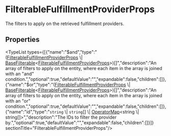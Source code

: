 
# FilterableFulfillmentProviderProps

The filters to apply on the retrieved fulfillment providers.

## Properties

<TypeList types={[{"name":"$and","type":"([FilterableFulfillmentProviderProps](types.FulfillmentTypes.FilterableFulfillmentProviderProps.mdx) \\| [BaseFilterable](../../DAL/interfaces/types.DAL.BaseFilterable.mdx)&#60;[FilterableFulfillmentProviderProps](types.FulfillmentTypes.FilterableFulfillmentProviderProps.mdx)&#62;)[]","description":"An array of filters to apply on the entity, where each item in the array is joined with an \"and\" condition.","optional":true,"defaultValue":"","expandable":false,"children":[]},{"name":"$or","type":"([FilterableFulfillmentProviderProps](types.FulfillmentTypes.FilterableFulfillmentProviderProps.mdx) \\| [BaseFilterable](../../DAL/interfaces/types.DAL.BaseFilterable.mdx)&#60;[FilterableFulfillmentProviderProps](types.FulfillmentTypes.FilterableFulfillmentProviderProps.mdx)&#62;)[]","description":"An array of filters to apply on the entity, where each item in the array is joined with an \"or\" condition.","optional":true,"defaultValue":"","expandable":false,"children":[]},{"name":"id","type":"`string` \\| `string`[] \\| [OperatorMap](../../DAL/types/types.DAL.OperatorMap.mdx)&#60;string \\| string[]&#62;","description":"The IDs to filter the provider by.","optional":true,"defaultValue":"","expandable":false,"children":[]}]}  sectionTitle="FilterableFulfillmentProviderProps"/>
